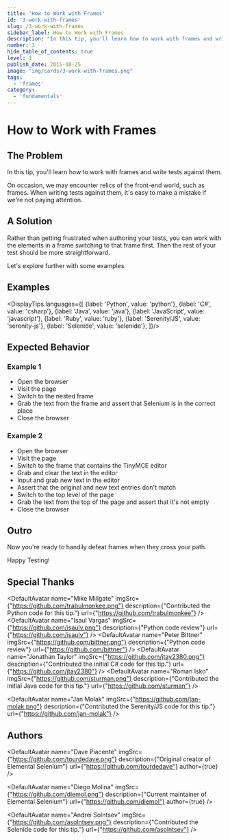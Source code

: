 ```yaml
---
title: 'How to Work with Frames'
id: '3-work-with-frames'
slug: /3-work-with-frames
sidebar_label: How to Work with Frames
description: "In this tip, you'll learn how to work with frames and write tests against them."
number: 3
hide_table_of_contents: true
level: 1
publish_date: 2015-08-25
image: "img/cards/3-work-with-frames.png"
tags:
  - 'frames'
category:
  - 'fundamentals'
---
```


# How to Work with Frames

## The Problem

In this tip, you'll learn how to work with frames and write tests against them.

On occasion, we may encounter relics of the front-end world, such as frames. When writing tests against them, it's
easy to make a mistake if we're not paying attention.

## A Solution

Rather than getting frustrated when authoring your tests, you can work with the elements in a frame switching
to that frame first. Then the rest of your test should be more straightforward.

Let's explore further with some examples.

## Examples


<DisplayTips languages={[
    {label: 'Python', value: 'python'},
    {label: 'C#', value: 'csharp'},
    {label: 'Java', value: 'java'},
    {label: 'JavaScript', value: 'javascript'},
    {label: 'Ruby', value: 'ruby'},
    {label: 'Serenity/JS', value: 'serenity-js'},
    {label: 'Selenide', value: 'selenide'},
]}/>

## Expected Behavior

### Example 1

+ Open the browser
+ Visit the page
+ Switch to the nested frame
+ Grab the text from the frame and assert that Selenium is in the correct place
+ Close the browser

### Example 2

+ Open the browser
+ Visit the page
+ Switch to the frame that contains the TinyMCE editor
+ Grab and clear the text in the editor
+ Input and grab new text in the editor
+ Assert that the original and new text entries don't match
+ Switch to the top level of the page
+ Grab the text from the top of the page and assert that it's not empty
+ Close the browser

## Outro

Now you're ready to handily defeat frames when they cross your path.

Happy Testing!


## Special Thanks


<DefaultAvatar
    name="Mike Millgate"
    imgSrc={"https://github.com/trabulmonkee.png"}
    description={"Contributed the Python code for this tip."}
    url={"https://github.com/trabulmonkee"}
/>
<DefaultAvatar
    name="Isaul Vargas"
    imgSrc={"https://github.com/isaulv.png"}
    description={"Python code review"}
    url={"https://github.com/isaulv"}
/>
<DefaultAvatar
    name="Peter Bittner"
    imgSrc={"https://github.com/bittner.png"}
    description={"Python code review"}
    url={"https://github.com/bittner"}
/>
<DefaultAvatar
    name="Jonathan Taylor"
    imgSrc={"https://github.com/jtay2380.png"}
    description={"Contributed the initial C# code for this tip."}
    url={"https://github.com/jtay2380"}
/>
<DefaultAvatar
    name="Roman Isko"
    imgSrc={"https://github.com/sturman.png"}
    description={"Contributed the initial Java code for this tip."}
    url={"https://github.com/sturman"}
/>

<DefaultAvatar
    name="Jan Molak"
    imgSrc={"https://github.com/jan-molak.png"}
    description={"Contributed the Serenity/JS code for this tip."}
    url={"https://github.com/jan-molak"}
/>

## Authors

<DefaultAvatar
    name="Dave Piacente"
    imgSrc={"https://github.com/tourdedave.png"}
    description={"Original creator of Elemental Selenium"}
    url={"https://github.com/tourdedave"}
    author={true}
/>

<DefaultAvatar
    name="Diego Molina"
    imgSrc={"https://github.com/diemol.png"}
    description={"Current maintainer of Elemental Selenium"}
    url={"https://github.com/diemol"}
    author={true}
/>

<DefaultAvatar
  name="Andrei Solntsev"
  imgSrc={"https://github.com/asolntsev.png"}
  description={"Contributed the Selenide code for this tip."}
  url={"https://github.com/asolntsev"}
/>